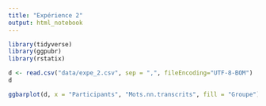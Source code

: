 ```yaml
---
title: "Expérience 2"
output: html_notebook
---
```




```r

library(tidyverse)
library(ggpubr)
library(rstatix)

d <- read.csv("data/expe_2.csv", sep = ",", fileEncoding="UTF-8-BOM")
d
```



```r
ggbarplot(d, x = "Participants", "Mots.nn.transcrits", fill = "Groupe")
```


























